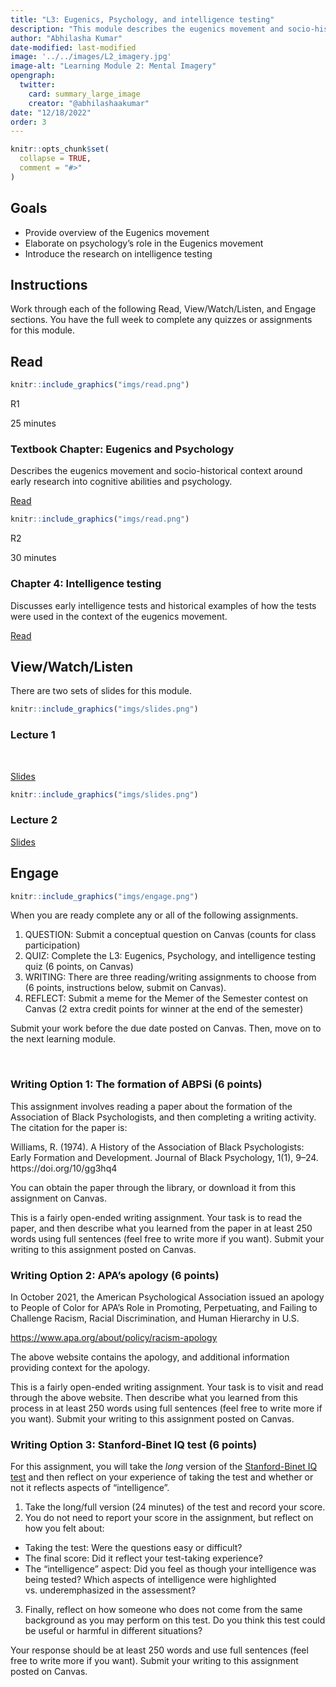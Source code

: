 ```yaml
---
title: "L3: Eugenics, Psychology, and intelligence testing"
description: "This module describes the eugenics movement and socio-historical context around early research into cognitive abilities and psychology."
author: "Abhilasha Kumar"
date-modified: last-modified
image: '../../images/L2_imagery.jpg'
image-alt: "Learning Module 2: Mental Imagery"
opengraph:
  twitter:
    card: summary_large_image
    creator: "@abhilashaakumar"
date: "12/18/2022"
order: 3
---
```


```r
knitr::opts_chunk$set(
  collapse = TRUE,
  comment = "#>"
)
```

## Goals

- Provide overview of the Eugenics movement
- Elaborate on psychology's role in the Eugenics movement
- Introduce the research on intelligence testing



## Instructions 

Work through each of the following Read, View/Watch/Listen, and Engage sections. You have the full week to complete any quizzes or assignments for this module.

## Read 

:::::{.card .border .border-2 .border-info .mb-3}
:::: {.grid .g-0}
::: {.g-col-3}
:::: {.card-body}

```r
knitr::include_graphics("imgs/read.png")
```

R1

25 minutes

::::
:::

::: {.g-col-9}
:::: {.card-body}
### Textbook Chapter: Eugenics and Psychology

Describes the eugenics movement and socio-historical context around early research into cognitive abilities and psychology.

<a class="btn btn-outline-info" href="https://teaching-cognition.github.io/cognition/textbook/C3_Eugenics.html" role="button">Read</a>
::::
:::
::::
:::::


:::::{.card .border .border-2 .border-info}
:::: {.grid .g-0}
::: {.g-col-3}
:::: {.card-body}

```r
knitr::include_graphics("imgs/read.png")
```

R2

30 minutes

::::
:::

::: {.g-col-9}
:::: {.card-body}
### Chapter 4: Intelligence testing

Discusses early intelligence tests and historical examples of how the tests were used in the context of the eugenics movement.

<a class="btn btn-outline-info" href="https://teaching-cognition.github.io/cognition/textbook/C4_Intelligence_testing.html" role="button">Read</a>
::::
:::
::::
:::::

## View/Watch/Listen {.mt-5}

There are two sets of slides for this module.

:::::{.card .border .border-2 .border-info .mb-3}
:::: {.grid .g-0}
::: {.g-col-3}
:::: {.card-body}

```r
knitr::include_graphics("imgs/slides.png")
```

::::
:::

::: {.g-col-9}
:::: {.card-body}
### Lecture 1
<br>

<a class="btn btn-outline-info" href="https://teaching-cognition.github.io/cognition/slides/L3_eugenics.pdf" role="button">Slides</a>
::::
:::
::::
:::::

:::::{.card .border .border-2 .border-info .mb-3}
:::: {.grid .g-0}
::: {.g-col-3}
:::: {.card-body}

```r
knitr::include_graphics("imgs/slides.png")
```



::::
:::

::: {.g-col-9}
:::: {.card-body}
### Lecture 2
<a class="btn btn-outline-info" href="https://teaching-cognition.github.io/cognition/slides/L3_intelligence.pdf" role="button">Slides</a>


::::
:::
::::
:::::


## Engage {.mt-5}


:::::{.card .border .border-2 .border-info}
:::: {.grid .g-0}
::: {.g-col-3}
:::: {.card-body}

```r
knitr::include_graphics("imgs/engage.png")
```


::::
:::

::: {.g-col-9}
:::: {.card-body}

When you are ready complete any or all of the following assignments.

1. QUESTION: Submit a conceptual question on Canvas (counts for class participation)
2. QUIZ: Complete the L3: Eugenics, Psychology, and intelligence testing quiz (6 points, on Canvas)
3. WRITING: There are three reading/writing assignments to choose from (6 points, instructions below, submit on Canvas).
4. REFLECT: Submit a meme for the Memer of the Semester contest on Canvas (2 extra credit points for winner at the end of the semester)

Submit your work before the due date posted on Canvas. Then, move on to the next learning module.
::::
:::
::::
:::::

<br>



### Writing Option 1: The formation of ABPSi (6 points)

This assignment involves reading a paper about the formation of the Association of Black Psychologists, and then completing a writing activity. The citation for the paper is:

Williams, R. (1974). A History of the Association of Black Psychologists: Early Formation and Development. Journal of Black Psychology, 1(1), 9–24. https://doi.org/10/gg3hq4

You can obtain the paper through the library, or download it from this assignment on Canvas.

This is a fairly open-ended writing assignment. Your task is to read the paper, and then describe what you learned from the paper in at least 250 words using full sentences (feel free to write more if you want). Submit your writing to this assignment posted on Canvas.


### Writing Option 2: APA's apology (6 points)

In October 2021, the American Psychological Association issued an apology to People of Color for APA’s Role in Promoting, Perpetuating, and Failing to Challenge Racism, Racial Discrimination, and Human Hierarchy in U.S.

<https://www.apa.org/about/policy/racism-apology>

The above website contains the apology, and additional information providing context for the apology. 

This is a fairly open-ended writing assignment. Your task is to visit and read through the above website. Then describe what you learned from this process in at least 250 words using full sentences (feel free to write more if you want). Submit your writing to this assignment posted on Canvas.

### Writing Option 3: Stanford-Binet IQ test (6 points)

For this assignment, you will take the *long* version of the [Stanford-Binet IQ test](https://stanfordbinettest.com/) and then reflect on your experience of taking the test and whether or not it reflects aspects of "intelligence". 

1. Take the long/full version (24 minutes) of the test and record your score.
2. You do not need to report your score in the assignment, but reflect on how you felt about:

  - Taking the test: Were the questions easy or difficult?
  - The final score: Did it reflect your test-taking experience?
  - The "intelligence" aspect: Did you feel as though your intelligence was being tested? Which aspects of intelligence were highlighted vs. underemphasized in the assessment?
  
3. Finally, reflect on how someone who does not come from the same background as you may perform on this test. Do you think this test could be useful or harmful in different situations?

Your response should be at least 250 words and use full sentences (feel free to write more if you want). Submit your writing to this assignment posted on Canvas.
 
